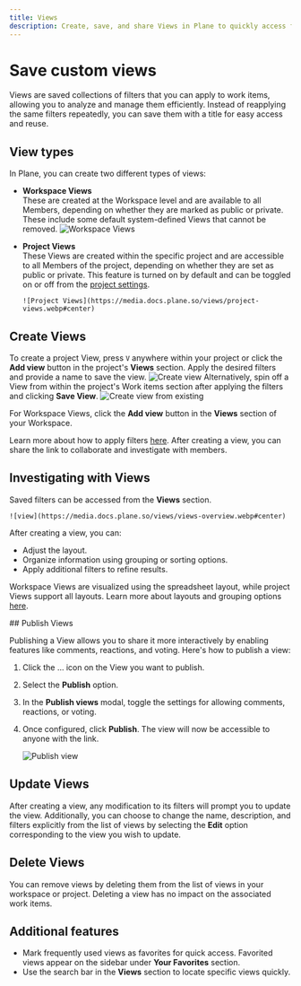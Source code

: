 ```yaml
---
title: Views
description: Create, save, and share Views in Plane to quickly access filtered work items.
---
```


# Save custom views


Views are saved collections of filters that you can apply to work items, allowing you to analyze and manage them efficiently. Instead of reapplying the same filters repeatedly, you can save them with a title for easy access and reuse.

## View types

In Plane, you can create two different types of views:

- **Workspace Views**  
  These are created at the Workspace level and are available to all Members, depending on whether they are marked as public or private. These include some default system-defined Views that cannot be removed.
  ![Workspace Views](https://media.docs.plane.so/views/workspace-views.webp#center)

- **Project Views**  
  These Views are created within the specific project and are accessible to all Members of the project, depending on whether they are set as public or private. This feature is turned on by default and can be toggled on or off from the [project settings](/core-concepts/projects/overview#configure-project-settings).

      ![Project Views](https://media.docs.plane.so/views/project-views.webp#center)

## Create Views

To create a project View, press `V` anywhere within your project or click the **Add view** button in the project's **Views** section. Apply the desired filters and provide a name to save the view.
![Create view](https://media.docs.plane.so/views/create-view-modal.webp#center)
Alternatively, spin off a View from within the project's Work items section after applying the filters and clicking **Save View**.
![Create view from existing](https://media.docs.plane.so/views/view-create-from-existing.webp#center)

For Workspace Views, click the **Add view** button in the **Views** section of your Workspace.

Learn more about how to apply filters [here](/core-concepts/issues/visualise_filter). After creating a view, you can share the link to collaborate and investigate with members.

## Investigating with Views

Saved filters can be accessed from the **Views** section.

    ![view](https://media.docs.plane.so/views/views-overview.webp#center)

After creating a view, you can:

- Adjust the layout.
- Organize information using grouping or sorting options.
- Apply additional filters to refine results.

Workspace Views are visualized using the spreadsheet layout, while project Views support all layouts. Learn more about layouts and grouping options [here](/core-concepts/issues/layouts).

<div className="tag-wrapper">
  ## Publish Views
  <Tags tags={[{ name: "Pro", link: "https://plane.so/pricing", additionalClass: "pro" }]} />
</div>

Publishing a View allows you to share it more interactively by enabling features like comments, reactions, and voting. Here's how to publish a view:

1. Click the … icon on the View you want to publish.
2. Select the **Publish** option.
3. In the **Publish views** modal, toggle the settings for allowing comments, reactions, or voting.
4. Once configured, click **Publish**. The view will now be accessible to anyone with the link.

   ![Publish view](https://media.docs.plane.so/views/publish-view.webp#center)

## Update Views

After creating a view, any modification to its filters will prompt you to update the view. Additionally, you can choose to change the name, description, and filters explicitly from the list of views by selecting the **Edit** option corresponding to the view you wish to update.

## Delete Views

You can remove views by deleting them from the list of views in your workspace or project. Deleting a view has no impact on the associated work items.

## Additional features

- Mark frequently used views as favorites for quick access. Favorited views appear on the sidebar under **Your Favorites** section.
- Use the search bar in the **Views** section to locate specific views quickly.
